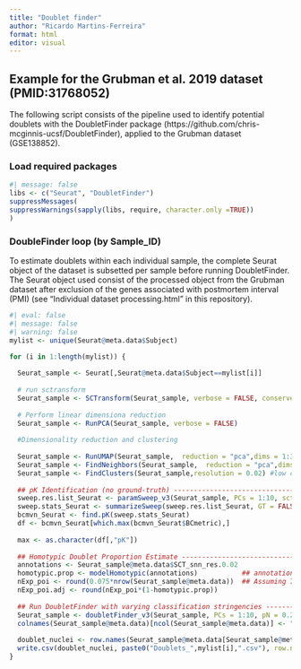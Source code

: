 ```yaml
---
title: "Doublet finder"
author: "Ricardo Martins-Ferreira"
format: html
editor: visual
---
```


## Example for the Grubman et al. 2019 dataset (PMID:31768052)

The following script consists of the pipeline used to identify potential doublets with the DoubletFinder package (https://github.com/chris-mcginnis-ucsf/DoubletFinder), applied to the Grubman dataset (GSE138852).

### Load required packages

```r
#| message: false
libs <- c("Seurat", "DoubletFinder")
suppressMessages(
suppressWarnings(sapply(libs, require, character.only =TRUE))
)
```

### DoubleFinder loop (by Sample_ID)

To estimate doublets within each individual sample, the complete Seurat object of the dataset is subsetted per sample before running DoubletFinder. The Seurat object used consist of the processed object from the Grubman dataset after exclusion of the genes associated with postmortem interval (PMI) (see "Individual dataset processing.html" in this repository).

```r
#| eval: false
#| message: false
#| warning: false
mylist <- unique(Seurat@meta.data$Subject)

for (i in 1:length(mylist)) {
  
  Seurat_sample <- Seurat[,Seurat@meta.data$Subject==mylist[i]]
  
  # run sctransform
  Seurat_sample <- SCTransform(Seurat_sample, verbose = FALSE, conserve.memory = FALSE) #defaul variable features = 3000
  
  # Perform linear dimensiona reduction
  Seurat_sample <- RunPCA(Seurat_sample, verbose = FALSE)
  
  #Dimensionality reduction and clustering
  
  Seurat_sample <- RunUMAP(Seurat_sample,  reduction = "pca",dims = 1:30, verbose = FALSE)
  Seurat_sample <- FindNeighbors(Seurat_sample,  reduction = "pca",dims = 1:30)
  Seurat_sample <- FindClusters(Seurat_sample,resolution = 0.02) #low clustering resolution
  
  ## pK Identification (no ground-truth) ---------------------------------------------------------------------------------------
  sweep.res.list_Seurat <- paramSweep_v3(Seurat_sample, PCs = 1:10, sct = T)
  sweep.stats_Seurat <- summarizeSweep(sweep.res.list_Seurat, GT = FALSE)
  bcmvn_Seurat <- find.pK(sweep.stats_Seurat)
  df <- bcmvn_Seurat[which.max(bcmvn_Seurat$BCmetric),]
  
  max <- as.character(df[,"pK"])
  
  ## Homotypic Doublet Proportion Estimate -------------------------------------------------------------------------------------
  annotations <- Seurat_sample@meta.data$SCT_snn_res.0.02 
  homotypic.prop <- modelHomotypic(annotations)           ## annotations consist of the calculated clusters
  nExp_poi <- round(0.075*nrow(Seurat_sample@meta.data))  ## Assuming 7.5% doublet formation rate
  nExp_poi.adj <- round(nExp_poi*(1-homotypic.prop))
  
  ## Run DoubletFinder with varying classification stringencies ----------------------------------------------------------------
  Seurat_sample <- doubletFinder_v3(Seurat_sample, PCs = 1:10, pN = 0.25, pK = as.numeric(max), nExp = nExp_poi, reuse.pANN = FALSE, sct = T)
  colnames(Seurat_sample@meta.data)[ncol(Seurat_sample@meta.data)] <- "DoubletFinder"
  
  doublet_nuclei <- row.names(Seurat_sample@meta.data[Seurat_sample@meta.data$DoubletFinder=="Doublet",])
  write.csv(doublet_nuclei, paste0("Doublets_",mylist[i],".csv"), row.names = F) #create a csv file with the identified doubles for each sample
}
```
